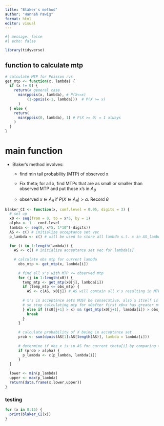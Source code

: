 ```yaml
---
title: "Blaker's method"
author: "Hannah Pawig"
format: html
editor: visual
---
```


```r
#| message: false
#| echo: false

library(tidyverse)
```

## function to calculate mtp

```r
# calculate MTP for Poisson rvs
get_mtp <- function(x, lambda) {
  if (x != 0) {
    return(# general case
      min(ppois(x, lambda), # P(X<=x)
          (1-ppois(x-1, lambda)))  # P(X >= x)
      ) 
  } else {
    return(
      min(ppois(0, lambda), 1) # P(X >= 0) = 1 always
    ) 
  }
}
```

# main function

-   Blaker's method involves:

    -   find min tail probability (MTP) of observed x

    -   Fix theta; for all x, find MTPs that are as small or smaller than observed MTP and put those x's in $A_\theta$

    -   observed $x \in A_\theta$ if $P(X \in A_\theta) > \alpha$. Record $\theta$

```r
blaker_CI <- function(x, conf.level = 0.95, digits = 3) {
  # set up
  x0 <- seq(from = 0, to = x*5, by = 1)
  alpha <- 1 - conf.level
  lambda <- seq(0, x*5, 1*10^(-digits))
  AS <- c() # initialize acceptance set vec
  p_lambda <- c() # will be used to store all lambda s.t. x in AS_lambda (*plausible* lambdas)
  
  for (i in 1:length(lambda)) {
    AS <- c() # initialize acceptance set vec for lambda[i]
    
    # calculate obs mtp for current lambda
      obs_mtp <- get_mtp(x, lambda[i])
      
      # find all x's with MTP <= observed mtp
      for (j in 1:length(x0)) {
        temp_mtp <- get_mtp(x0[j], lambda[i]) 
        if (temp_mtp <= obs_mtp) {
          AS <- c(AS, x0[j]) # AS will contain all x's resulting in MTP <= obs_mtp at current lambda
          
        # x's in acceptance sets MUST be consecutive. also x itself is obviously in its own CI?
        # so stop calculating mtp for x0after first x0>x has greater mtp
        } else if ((x0[j+1] > x) && (get_mtp(x0[j+1], lambda[i]) > obs_mtp)) { 
          break
        }
      }
      
      # calculate probability of X being in acceptance set
      prob <- sum(dpois(AS[1]:AS[length(AS)], lambda = lambda[i]))
      
      # determine if obs x is in AS for current theta[i] by comparing to alpha
      if (prob > alpha) {
        p_lambda <- c(p_lambda, lambda[i])
      }
  }
  
  lower <- min(p_lambda)
  upper <- max(p_lambda)
  return(data.frame(x,lower,upper))
}


```

### testing

```r
for (x in 0:15) {
  print(blaker_CI(x))
}



```
